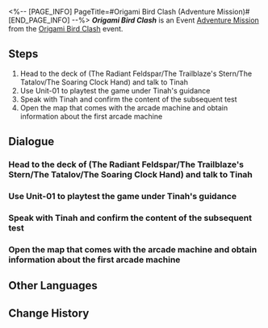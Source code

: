 <%-- [PAGE_INFO]
PageTitle=#Origami Bird Clash (Adventure Mission)#
[END_PAGE_INFO] --%>
{{Stub|Dialogue.}}
{{Mission Infobox
|id            = 8023101
|title         = Origami Bird Clash
|image         = {{subst:void|<!--$UPLOAD:<<SpriteOutput/Chronicle/8023101_f.png>-<Mission Origami Bird Clash (Adventure Mission) Stelle.png>-<Fate's Atlas Images>>-->}}{{subst:void|<!--$UPLOAD:<<SpriteOutput/Chronicle/8023101_m.png>-<Mission Origami Bird Clash (Adventure Mission) Caelus.png>-<Fate's Atlas Images>>-->}}
<gallery>
Mission Origami Bird Clash (Adventure Mission) Stelle.png|Stelle
Mission Origami Bird Clash (Adventure Mission) Caelus.png|Caelus
</gallery>
|type          = Adventure
|event_name    = Origami Bird Clash
|chapter       = Origami Bird Clash
|requirements  = [[Trailblaze Mission]] ''[[Stranger in a Strange Land]]'' completed
|summary       = You accepted The Family's invitation to test the arcade game &mdash; "Origami Bird Clash." As you searched for arcade machines distributed throughout the dreamscape, you enjoyed surprising reunions with friends both familiar and new.
|characters    = Silver Wolf; Tinah; Trailblazer
|startLocation = [[Penacony]] - [[(The Radiant Feldspar/The Trailblaze's Stern/The Tatalov/The Soaring Clock Hand)]]
|world         = Penacony
|area          = (The Radiant Feldspar/The Trailblaze's Stern/The Tatalov/The Soaring Clock Hand)
|prev          = 
|next          = Origami Bird Clash: Collector's Edition
|rewards       = Stellar Jade*30; Traveler's Guide*4; Lost Crystal*4; Credit*60,000
}}
'''''Origami Bird Clash''''' is an Event [[Adventure Mission]] from the [[Origami Bird Clash]] event.

==Steps==
# Head to the deck of (The Radiant Feldspar/The Trailblaze's Stern/The Tatalov/The Soaring Clock Hand) and talk to Tinah
# Use Unit-01 to playtest the game under Tinah's guidance
# Speak with Tinah and confirm the content of the subsequent test
# Open the map that comes with the arcade machine and obtain information about the first arcade machine

<!--
==Gameplay Notes==

--><!--
==Trial Character==

-->
==Dialogue==
{{Stub Dialogue}}

===Head to the deck of (The Radiant Feldspar/The Trailblaze's Stern/The Tatalov/The Soaring Clock Hand) and talk to Tinah{{subst:void|<!--802310123-->}}===
{{Mission Description|type=adventure|location=(The Radiant Feldspar/The Trailblaze's Stern/The Tatalov/The Soaring Clock Hand)|You have received an invitation from The Family &mdash; Tinah of the Iris Family invites you to test a match-3 puzzle battle game called "Origami Bird Clash."<br />It doesn't seem like a scam... So, go take a look? There's nothing to lose.}}
{{Dialogue Start}}
:{{tx}}
{{Dialogue End}}

===Use Unit-01 to playtest the game under Tinah's guidance{{subst:void|<!--802310102-->}}===
{{Dialogue Start}}
:{{tx}}
{{Dialogue End}}

===Speak with Tinah and confirm the content of the subsequent test{{subst:void|<!--802310103-->}}===
{{Dialogue Start}}
:{{tx}}
{{Dialogue End}}

===Open the map that comes with the arcade machine and obtain information about the first arcade machine{{subst:void|<!--802310104-->}}===
{{Dialogue Start}}
:{{tx}}
{{Dialogue End}}

==Other Languages==
{{Other Languages
|en   = Origami Bird Clash
|zhs  = 「折纸小鸟对对碰」
|zht  = 「摺紙小鳥對對碰」
|ja   = 「折り紙の小鳥マッチ」
|ko   = 「종이새 팡팡」
|es   = Choque de pajaritos de papel
|fr   = Rififruit chez les oiseaux en origami
|ru   = Бумажная дуэль
|th   = นกกระดาษตะลุมบอน
|vi   = Chim Giấy Đại Chiến
|de   = Origamivogel-Matching
|id   = Adu Jotos Burung Origami
|pt   = Choque de Pássaro de Origami
}}

==Change History==
{{Change History|2.3}}
